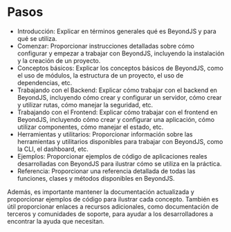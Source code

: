 # Pasos

-   Introducción: Explicar en términos generales qué es BeyondJS y para qué se utiliza.
-   Comenzar: Proporcionar instrucciones detalladas sobre cómo configurar y empezar a trabajar con BeyondJS, incluyendo la instalación y la creación de un proyecto.
-   Conceptos básicos: Explicar los conceptos básicos de BeyondJS, como el uso de módulos, la estructura de un proyecto, el uso de dependencias, etc.
-   Trabajando con el Backend: Explicar cómo trabajar con el backend en BeyondJS, incluyendo cómo crear y configurar un servidor, cómo crear y utilizar rutas, cómo manejar la seguridad, etc.
-   Trabajando con el Frontend: Explicar cómo trabajar con el frontend en BeyondJS, incluyendo cómo crear y configurar una aplicación, cómo utilizar componentes, cómo manejar el estado, etc.
-   Herramientas y utilitarios: Proporcionar información sobre las herramientas y utilitarios disponibles para trabajar con BeyondJS, como la CLI, el dashboard, etc.
-   Ejemplos: Proporcionar ejemplos de código de aplicaciones reales desarrolladas con BeyondJS para ilustrar cómo se utiliza en la práctica.
-   Referencia: Proporcionar una referencia detallada de todas las funciones, clases y métodos disponibles en BeyondJS.

Además, es importante mantener la documentación actualizada y proporcionar ejemplos de código para ilustrar cada concepto. También es útil proporcionar enlaces a recursos adicionales, como documentación de terceros y comunidades de soporte, para ayudar a los desarrolladores a encontrar la ayuda que necesitan.
